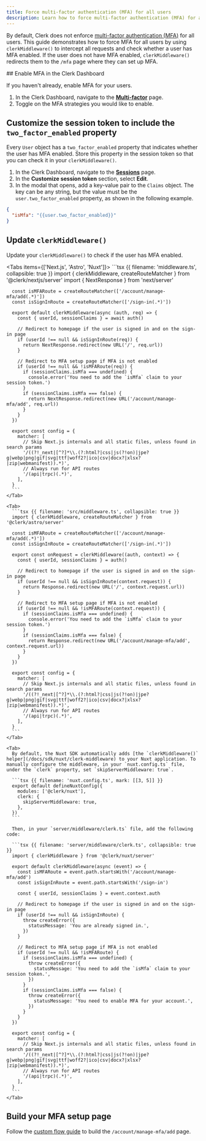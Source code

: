 ```yaml
---
title: Force multi-factor authentication (MFA) for all users
description: Learn how to force multi-factor authentication (MFA) for all users in your Clerk application.
---
```


By default, Clerk does not enforce [multi-factor authentication (MFA)](/docs/authentication/configuration/sign-up-sign-in-options#multi-factor-authentication) for all users. This guide demonstrates how to force MFA for all users by using `clerkMiddleware()` to intercept all requests and check whether a user has MFA enabled. If the user does not have MFA enabled, `clerkMiddleware()` redirects them to the `/mfa` page where they can set up MFA.

<Steps>
  ## Enable MFA in the Clerk Dashboard

  If you haven't already, enable MFA for your users.

  1. In the Clerk Dashboard, navigate to the [**Multi-factor**](https://dashboard.clerk.com/last-active?path=user-authentication/multi-factor) page.
  1. Toggle on the MFA strategies you would like to enable.

  ## Customize the session token to include the `two_factor_enabled` property

  Every `User` object has a `two_factor_enabled` property that indicates whether the user has MFA enabled. Store this property in the session token so that you can check it in your `clerkMiddleware()`.

  1. In the Clerk Dashboard, navigate to the [**Sessions**](https://dashboard.clerk.com/last-active?path=sessions) page.
  1. In the **Customize session token** section, select **Edit**.
  1. In the modal that opens, add a key-value pair to the `Claims` object. The key can be any string, but the value must be the `user.two_factor_enabled` property, as shown in the following example.

  ```json
  {
    "isMfa": "{{user.two_factor_enabled}}"
  }
  ```

  ## Update `clerkMiddleware()`

  Update your `clerkMiddleware()` to check if the user has MFA enabled.

  <Tabs items={['Next.js', 'Astro', 'Nuxt']}>
    <Tab>
      ```tsx {{ filename: 'middleware.ts', collapsible: true }}
      import { clerkMiddleware, createRouteMatcher } from '@clerk/nextjs/server'
      import { NextResponse } from 'next/server'

      const isMFARoute = createRouteMatcher(['/account/manage-mfa/add(.*)'])
      const isSignInRoute = createRouteMatcher(['/sign-in(.*)'])

      export default clerkMiddleware(async (auth, req) => {
        const { userId, sessionClaims } = await auth()

        // Redirect to homepage if the user is signed in and on the sign-in page
        if (userId !== null && isSignInRoute(req)) {
          return NextResponse.redirect(new URL('/', req.url))
        }

        // Redirect to MFA setup page if MFA is not enabled
        if (userId !== null && !isMFARoute(req)) {
          if (sessionClaims.isMfa === undefined) {
            console.error('You need to add the `isMfa` claim to your session token.')
          }
          if (sessionClaims.isMfa === false) {
            return NextResponse.redirect(new URL('/account/manage-mfa/add', req.url))
          }
        }
      })

      export const config = {
        matcher: [
          // Skip Next.js internals and all static files, unless found in search params
          '/((?!_next|[^?]*\\.(?:html?|css|js(?!on)|jpe?g|webp|png|gif|svg|ttf|woff2?|ico|csv|docx?|xlsx?|zip|webmanifest)).*)',
          // Always run for API routes
          '/(api|trpc)(.*)',
        ],
      }
      ```
    </Tab>

    <Tab>
      ```tsx {{ filename: 'src/middleware.ts', collapsible: true }}
      import { clerkMiddleware, createRouteMatcher } from '@clerk/astro/server'

      const isMFARoute = createRouteMatcher(['/account/manage-mfa/add(.*)'])
      const isSignInRoute = createRouteMatcher(['/sign-in(.*)'])

      export const onRequest = clerkMiddleware((auth, context) => {
        const { userId, sessionClaims } = auth()

        // Redirect to homepage if the user is signed in and on the sign-in page
        if (userId !== null && isSignInRoute(context.request)) {
          return Response.redirect(new URL('/', context.request.url))
        }

        // Redirect to MFA setup page if MFA is not enabled
        if (userId !== null && !isMFARoute(context.request)) {
          if (sessionClaims.isMfa === undefined) {
            console.error('You need to add the `isMfa` claim to your session token.')
          }
          if (sessionClaims.isMfa === false) {
            return Response.redirect(new URL('/account/manage-mfa/add', context.request.url))
          }
        }
      })

      export const config = {
        matcher: [
          // Skip Next.js internals and all static files, unless found in search params
          '/((?!_next|[^?]*\\.(?:html?|css|js(?!on)|jpe?g|webp|png|gif|svg|ttf|woff2?|ico|csv|docx?|xlsx?|zip|webmanifest)).*)',
          // Always run for API routes
          '/(api|trpc)(.*)',
        ],
      }
      ```
    </Tab>

    <Tab>
      By default, the Nuxt SDK automatically adds [the `clerkMiddleware()` helper](/docs/sdk/nuxt/clerk-middleware) to your Nuxt application. To manually configure the middleware, in your `nuxt.config.ts` file, under the `clerk` property, set `skipServerMiddleware: true`.

      ```tsx {{ filename: 'nuxt.config.ts', mark: [[3, 5]] }}
      export default defineNuxtConfig({
        modules: ['@clerk/nuxt'],
        clerk: {
          skipServerMiddleware: true,
        },
      })
      ```

      Then, in your `server/middleware/clerk.ts` file, add the following code:

      ```tsx {{ filename: 'server/middleware/clerk.ts', collapsible: true }}
      import { clerkMiddleware } from '@clerk/nuxt/server'

      export default clerkMiddleware(async (event) => {
        const isMFARoute = event.path.startsWith('/account/manage-mfa/add')
        const isSignInRoute = event.path.startsWith('/sign-in')

        const { userId, sessionClaims } = event.context.auth

        // Redirect to homepage if the user is signed in and on the sign-in page
        if (userId !== null && isSignInRoute) {
          throw createError({
            statusMessage: 'You are already signed in.',
          })
        }

        // Redirect to MFA setup page if MFA is not enabled
        if (userId !== null && !isMFARoute) {
          if (sessionClaims.isMfa === undefined) {
            throw createError({
              statusMessage: 'You need to add the `isMfa` claim to your session token.',
            })
          }
          if (sessionClaims.isMfa === false) {
            throw createError({
              statusMessage: 'You need to enable MFA for your account.',
            })
          }
        }
      })

      export const config = {
        matcher: [
          // Skip Next.js internals and all static files, unless found in search params
          '/((?!_next|[^?]*\\.(?:html?|css|js(?!on)|jpe?g|webp|png|gif|svg|ttf|woff2?|ico|csv|docx?|xlsx?|zip|webmanifest)).*)',
          // Always run for API routes
          '/(api|trpc)(.*)',
        ],
      }
      ```
    </Tab>
  </Tabs>

  ## Build your MFA setup page

  Follow the [custom flow guide](/docs/custom-flows/manage-totp-based-mfa) to build the `/account/manage-mfa/add` page.
</Steps>

